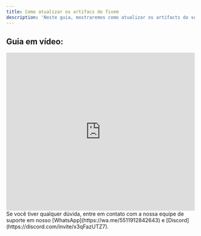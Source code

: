 ```yaml
---
title: Como atualizar os artifacs do fivem
description: 'Neste guia, mostraremos como atualizar os artifacts do seu servidor.'
---
```


## Guia em vídeo:
<iframe
  width="100%"
  height="422"
  src="https://www.youtube.com/embed/NR9uYjv08q4?si=3lQvJ13elnsgdSjy"
  title="YouTube video player"
  frameborder="0"
  allow="accelerometer; autoplay; clipboard-write; encrypted-media; gyroscope; picture-in-picture"
  allowfullscreen
></iframe>

<Check>
Se você tiver qualquer dúvida, entre em contato com a nossa equipe de suporte
em nosso [WhatsApp](https://wa.me/5511912842643) 
e [Discord](https://discord.com/invite/x3qFazUTZ7).
</Check>